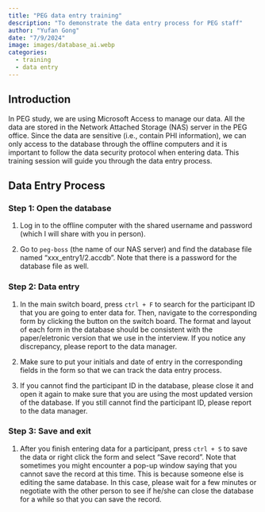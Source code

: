 ```yaml
---
title: "PEG data entry training"
description: "To demonstrate the data entry process for PEG staff"
author: "Yufan Gong"
date: "7/9/2024"
image: images/database_ai.webp
categories:
  - training
  - data entry
---
```


## Introduction
In PEG study, we are using Microsoft Access to manage our data. All the data are stored in the Network Attached Storage (NAS) server in the PEG office. Since the data are sensitive (i.e., contain PHI information), we can only access to the database through the offline computers and it is important to follow the data security protocol when entering data. This training session will guide you through the data entry process.

## Data Entry Process

### Step 1: Open the database

1. Log in to the offline computer with the shared username and password (which I will share with you in person). 

2. Go to `peg-boss` (the name of our NAS server) and find the database file named "xxx_entry1/2.accdb". Note that there is a password for the database file as well.

### Step 2: Data entry

1. In the main switch board, press `ctrl + F` to search for the participant ID that you are going to enter data for. Then, navigate to the corresponding form by clicking the button on the switch board. The format and layout of each form in the database should be consistent with the paper/eletronic version that we use in the interview. If you notice any discrepancy, please report to the data manager.

2. Make sure to put your initials and date of entry in the corresponding fields in the form so that we can track the data entry process.

3. If you cannot find the participant ID in the database, please close it and open it again to make sure that you are using the most updated version of the database. If you still cannot find the participant ID, please report to the data manager.

### Step 3: Save and exit

1. After you finish entering data for a participant, press `ctrl + S` to save the data or right click the form and select "Save record". Note that sometimes you might encounter a pop-up window saying that you cannot save the record at this time. This is because someone else is editing the same database. In this case, please wait for a few minutes or negotiate with the other person to see if he/she can close the database for a while so that you can save the record.
